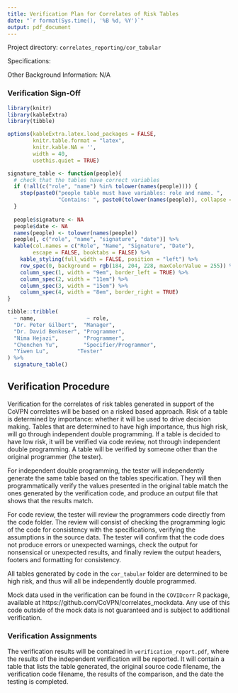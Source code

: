 ```yaml
---
title: Verification Plan for Correlates of Risk Tables
date: "`r format(Sys.time(), '%B %d, %Y')`"
output: pdf_document
---
```


Project directory: `correlates_reporting/cor_tabular`

Specifications:

Other Background Information: N/A

### Verification  Sign-Off

```r
library(knitr)
library(kableExtra)
library(tibble)

options(kableExtra.latex.load_packages = FALSE, 
        knitr.table.format = "latex",
        knitr.kable.NA = '',
        width = 40,
        usethis.quiet = TRUE)

signature_table <- function(people){
  # check that the tables have correct variables
  if (!all(c("role", "name") %in% tolower(names(people)))) {
    stop(paste0("people table must have variables: role and name. ",
                "Contains: ", paste0(tolower(names(people)), collapse = ", ")))
  }
  
  people$signature <- NA
  people$date <- NA
  names(people) <- tolower(names(people))
  people[, c("role", "name", "signature", "date")] %>% 
  kable(col.names = c("Role", "Name", "Signature", "Date"),
        escape = FALSE, booktabs = FALSE) %>% 
    kable_styling(full_width = FALSE, position = "left") %>% 
    row_spec(0, background = rgb(184, 204, 228, maxColorValue = 255)) %>% 
    column_spec(1, width = "9em", border_left = TRUE) %>% 
    column_spec(2, width = "11em") %>% 
    column_spec(3, width = "15em") %>% 
    column_spec(4, width = "8em", border_right = TRUE)
}

tibble::tribble(
  ~ name,                ~ role,
  "Dr. Peter Gilbert",  "Manager",
  "Dr. David Benkeser", "Programmer",
  "Nima Hejazi",        "Programmer",
  "Chenchen Yu",        "Specifier/Programmer",
  "Yiwen Lu",         "Tester" 
) %>% 
  signature_table()

```

## Verification Procedure

Verification for the correlates of risk tables generated in support of the CoVPN correlates will be based on a risked based approach. Risk of a table is determined by importance: whether it will be used to drive decision making. Tables that are determined to have high importance, thus high risk, will go through independent double programming. If a table is decided to have low risk, it will be verified via code review, not through independent double programming. A table will be verified by someone other than the original programmer (the tester). 

For independent double programming, the tester will independently generate the same table based on the tables specification. They will then programmatically verify the values presented in the original table match the ones generated by the verification code, and produce an output file that shows that the results match. 

For code review, the tester will review the programmers code directly from the code folder. The review will consist of checking the programming logic of the code for consistency with the specifications, verifying the assumptions in the source data. The tester will confirm that the code does not produce errors or unexpected warnings, check the output for nonsensical or unexpected results, and finally review the output headers, footers and formatting for consistency.

All tables generated by code in the `cor_tabular` folder are determined to be high risk, and thus will all be independently double programmed.

Mock data used in the verification can be found in the `COVIDcorr` R package, available at https://github.com/CoVPN/correlates_mockdata. Any use of this code outside of the mock data is not guaranteed and is subject to additional verification.

### Verification Assignments

The verification results will be contained in `verification_report.pdf`, where the results of the independent verification will be reported. It will contain a table that lists the table generated, the original source code filename, the verification code filename, the results of the comparison, and the date the testing is completed.

